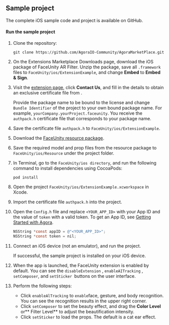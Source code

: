 <PlatformWrapper platform="ios">

## Sample project

The complete <Link to="{{Global.AGORA_MARKETPLACE_BASE_URL}}/FaceUnity/ios/ExtensionExample/ViewController.m"><Vg k="RTEE_FU"/> iOS sample code and project</Link> is available on GitHub.

#### Run the sample project

1. Clone the repository:
    ```shell
	git clone https://github.com/AgoraIO-Community/AgoraMarketPlace.git
    ```
1. On the <Link to="{{Global.AGORA_CONSOLE_URL}}/marketplace/list/all">Extensions Marketplace Downloads</Link> page, download the iOS package of FaceUnity AR Filter. Unzip the package, save all `.framework` files to `FaceUnity/ios/ExtensionExample`, and change **Embed** to **Embed & Sign**.
1. Visit the [<Vg k="RTEE_FU" /> extension page](https://console.agora.io/marketplace/extension/introduce?serviceName=faceunity-ar-en), click **Contact Us**, and fill in the details to obtain an exclusive certificate file from <Vg k="COMPANY" />. 

    Provide the package name to be bound to the license and change `Bundle Identifier` of the project to your own bound package name. For example, `yourCompany.yourProject.faceunity`. You receive the `authpack.h` certificate file that corresponds to your package name. 

1. Save the certificate file `authpack.h` to `FaceUnity/ios/ExtensionExample`.
1. Download the [FaceUnity resource package](https://download.agora.io/marketplace/release/FaceUnity_v8.4.1_Resources.zip).
1. Save the required model and prop files from the resource package to `FaceUnity/ios/Resource` under the project folder.
1. In Terminal, go to the `FaceUnity/ios directory`, and run the following command to install dependencies using CocoaPods:
    ```
  	pod install
    ```
1. Open the project `FaceUnity/ios/ExtensionExample.xcworkspace` in Xcode.
1. Import the certificate file `authpack.h` into the project.
1. Open the `Config.h` file and replace `<YOUR_APP_ID>` with your App ID and the value of `token` with a valid token. To get an App ID, see [Getting Started with Agora](../../reference/manage-agora-account#get-the-app-id).

   ```objective-c
   NSString *const appID = @"<YOUR_APP_ID>";
   NSString *const token = nil;
   ```
1. Connect an iOS device (not an emulator), and run the project.

    If successful, the sample project is installed on your iOS device.

1. When the app is launched, the FaceUnity extension is enabled by default. You can see the `disableExtension` , `enableAITracking` , `setComposer`, and `setSticker `buttons on the user interface.
1. Perform the following steps:
   - Click `enableAlTracking` to ` enable `face, gesture, and body recognition. You can see the recognition results in the upper right corner.
   - Click `setComposer` to set the beauty effect, and drag the **Color Level** or** Filter Level** to adjust the beautification intensity.
   - Click `setSticker` to load the props. The default is a cat ear effect.

</PlatformWrapper>